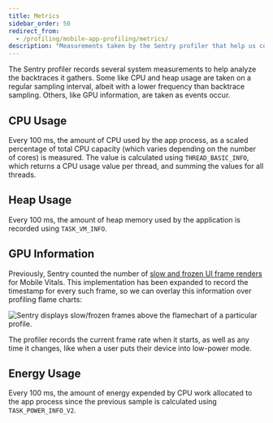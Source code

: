 ```yaml
---
title: Metrics
sidebar_order: 50
redirect_from:
  - /profiling/mobile-app-profiling/metrics/
description: "Measurements taken by the Sentry profiler that help us contextualize the work your mobile app does and detect possible issues impacting performance."
---
```


The Sentry profiler records several system measurements to help analyze the backtraces it gathers. Some like CPU and heap usage are taken on a regular sampling interval, albeit with a lower frequency than backtrace sampling. Others, like GPU information, are taken as events occur.

## CPU Usage

Every 100 ms, the amount of CPU used by the app process, as a scaled percentage of total CPU capacity (which varies depending on the number of cores) is measured. The value is calculated using `THREAD_BASIC_INFO`, which returns a CPU usage value per thread, and summing the values for all threads.

## Heap Usage

Every 100 ms, the amount of heap memory used by the application is recorded using `TASK_VM_INFO`.

## GPU Information

Previously, Sentry counted the number of [slow and frozen UI frame renders](/product/performance/mobile-vitals/#slow-and-frozen-frames) for Mobile Vitals. This implementation has been expanded to record the timestamp for every such frame, so we can overlay this information over profiling flame charts:

![Sentry displays slow/frozen frames above the flamechart of a particular profile.](flamechart-with-gpu-overlay.png)

The profiler records the current frame rate when it starts, as well as any time it changes, like when a user puts their device into low-power mode.

## Energy Usage

Every 100 ms, the amount of energy expended by CPU work allocated to the app process since the previous sample is calculated using `TASK_POWER_INFO_V2`.